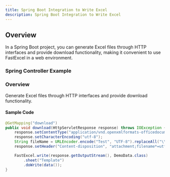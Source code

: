 ```yaml
---
title: Spring Boot Integration to Write Excel
description: Spring Boot Integration to Write Excel
---
```


## Overview
In a Spring Boot project, you can generate Excel files through HTTP interfaces and provide download functionality, making it convenient to use FastExcel in a web environment.

### Spring Controller Example

### Overview
Generate Excel files through HTTP interfaces and provide download functionality.

#### Sample Code
```java
@GetMapping("download")
public void download(HttpServletResponse response) throws IOException {
    response.setContentType("application/vnd.openxmlformats-officedocument.spreadsheetml.sheet");
    response.setCharacterEncoding("utf-8");
    String fileName = URLEncoder.encode("Test", "UTF-8").replaceAll("\\+", "%20");
    response.setHeader("Content-disposition", "attachment;filename*=utf-8''" + fileName + ".xlsx");

    FastExcel.write(response.getOutputStream(), DemoData.class)
        .sheet("Template")
        .doWrite(data());
}
```